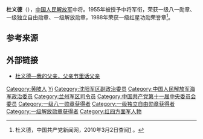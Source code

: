 {{noteTA
|1=zh-hans:蒋介石;zh-hk:蒋介石;zh-tw:蒋中正;
|2=zh-hans:斯大林;zh-hk:史太林;zh-tw:史達林;
|3=zh-cn:朝鲜战争; zh-sg:韩战; zh-tw:韓戰; zh-hk:韓戰}}
{{Infobox_officeholder
| name = 杜义德
| image name = Duyide1955.jpg
| width = 200
| now = 
| period = 
| Sex =
| different name = 
| party = {{中国共产党}}
| nationality = {{PRC}}
| Native place =
| date of birth = 1912年5月16日
| place of birth = {{ROC-1912}}[[湖北省|湖北省]][[黄陂县|黄陂县]]程家咀
| date of death = {{death date and age|2009|9|5|1912|5|16}}
| place of death = {{PRC}}[[北京|北京]]
| religion = [[共产主义|共产主义]]
| spouse = 
| relatives = 
| educate = 
* 1937年，中国人民抗日军事政治大学
*1955年至1957年，中国人民解放军军事学院战役系。
| past =*红11军31师4大队战士、班长、排长。
*红1师3团3连连长、政治指导员。
*红4军（原红1军）第10师30团3营政治委员。
*红4方面军第10师29团政治委员。红30军89师政治委员红31军第91师政治委员。方面军总指挥部第4局局长。
*红4方面军直属纵队司令员。红军骑兵师师长。西路军总部警卫团团长。
*中国人民抗日军政大学第5大队大队长。八路军第129师随营学校副校长。
*八路军第129师新4旅副旅长,冀南军区第2军分区司令员兼政治委员，中共冀南区第二地委书记。
*冀南军区指挥部副司令员，冀南军区司令员。晋冀鲁豫野战军、中原野战军第6纵队政治委员。
*中国人民解放军第二野战军第3兵团副司令员兼第10军军长。川南军区司令员兼中国人民解放军陆军第10军军长兼政治委员。
*中国人民志愿军第3兵团副政治委员，后兼任朝鲜东海岸防御指挥部副政治委员。
*第3兵团政治委员、旅大警备区政治委员。
*沈阳军区副政治委员兼旅大警备区第二政治委员、军区党委常委。
*中国人民解放军海军副政治委员、海军党委副书记，兼任解放军监察委员会常委，海军监察委员会第二书记、书记。1
*中国人民解放军海军副政治委员，第二政治委员，海军党委第三书记。
*1977年8月至1982年9月，中共中央军委委员。
*1980年1月至1982年12月，中国人民解放军兰州军区司令员、军区党委第二书记（1980年5月起）
*1980年6月至1983年5月，兰州军区纪律检查委员会书记。
| work =
}}
'''杜义德'''（{{bd|1912年|5月16日|2009年|9月5日|catIdx=Du杜义德}}），[[中国人民解放军|中国人民解放军]]中将。1955年被授予中将军衔，荣获一级八一勋章、一级独立自由勋章、一级解放勋章，1988年荣获一级红星功勋荣誉章<ref name="官方">杜义德，中国共产党新闻网，2010年3月2日查阅[http://dangshi.people.com.cn/GB/165617/165618/166491/167908/9975103.html] {{Wayback|url=http://dangshi.people.com.cn/GB/165617/165618/166491/167908/9975103.html |date=20160304092241 }}。</ref>。

== 参考来源 ==
{{reflist}}

== 外部链接 ==
* [http://blog.sina.com.cn/s/blog_52bb092d0100e0n2.html 杜义德—我的父亲，父亲节里话父亲] {{Wayback|url=http://blog.sina.com.cn/s/blog_52bb092d0100e0n2.html |date=20160304091631 }}

{{中央军委/11}}
{{中國人民解放軍開國中將}}
{{DEFAULTSORT:Du杜义德}}
[[Category:黄陂人|Category:黄陂人]]
[[Category:杜姓|Yi]]
[[Category:沈阳军区副政治委员|Category:沈阳军区副政治委员]]
[[Category:中国人民解放军海军政治委员|Category:中国人民解放军海军政治委员]]
[[Category:兰州军区司令员|Category:兰州军区司令员]]
[[Category:中国共产党第十一届中央委员会委员|Category:中国共产党第十一届中央委员会委员]]
[[Category:一级八一勋章获得者|Category:一级八一勋章获得者]]
[[Category:一级独立自由勋章获得者|Category:一级独立自由勋章获得者]]
[[Category:一级解放勋章获得者|Category:一级解放勋章获得者]]
[[Category:红四方面军人物|Category:红四方面军人物]]